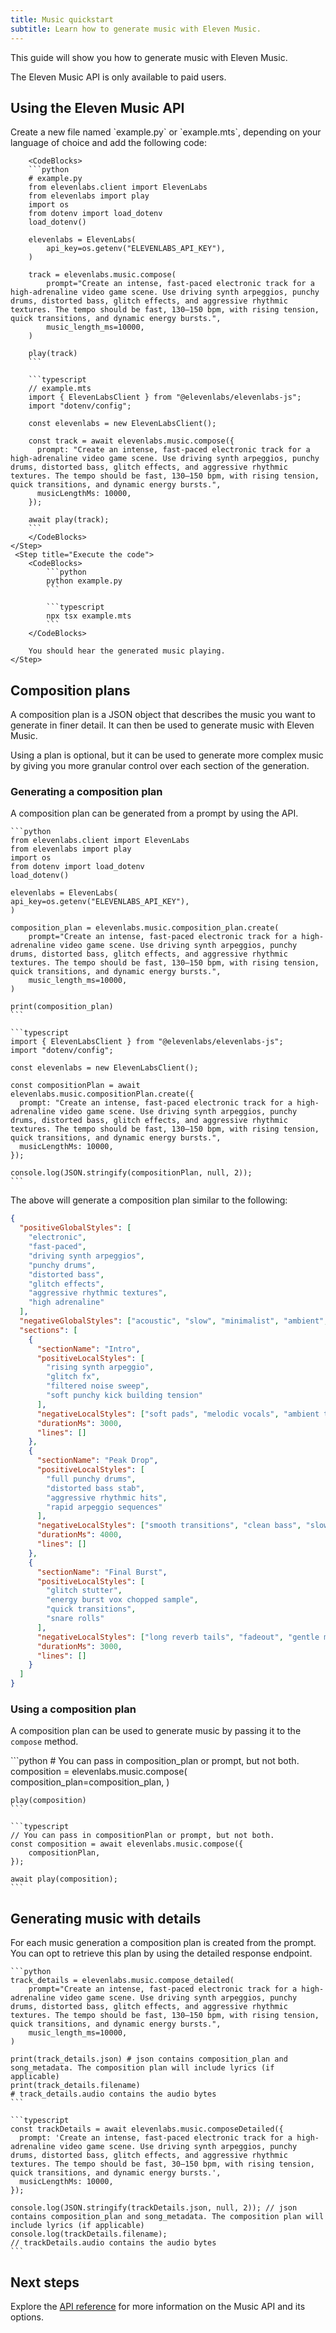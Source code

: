 ```yaml
---
title: Music quickstart
subtitle: Learn how to generate music with Eleven Music.
---
```


This guide will show you how to generate music with Eleven Music.

<Info>The Eleven Music API is only available to paid users.</Info>

## Using the Eleven Music API

<Steps>
    <Step title="Create an API key">
        <Markdown src="/snippets/quickstart-api-key.mdx" />
    </Step>
    <Step title="Install the SDK">
        <Markdown src="/snippets/quickstart-install-sdk.mdx" />
    </Step>
    <Step title="Make the API request">
        Create a new file named `example.py` or `example.mts`, depending on your language of choice and add the following code:

        <CodeBlocks>
        ```python
        # example.py
        from elevenlabs.client import ElevenLabs
        from elevenlabs import play
        import os
        from dotenv import load_dotenv
        load_dotenv()

        elevenlabs = ElevenLabs(
            api_key=os.getenv("ELEVENLABS_API_KEY"),
        )

        track = elevenlabs.music.compose(
            prompt="Create an intense, fast-paced electronic track for a high-adrenaline video game scene. Use driving synth arpeggios, punchy drums, distorted bass, glitch effects, and aggressive rhythmic textures. The tempo should be fast, 130–150 bpm, with rising tension, quick transitions, and dynamic energy bursts.",
            music_length_ms=10000,
        )

        play(track)
        ```

        ```typescript
        // example.mts
        import { ElevenLabsClient } from "@elevenlabs/elevenlabs-js";
        import "dotenv/config";

        const elevenlabs = new ElevenLabsClient();

        const track = await elevenlabs.music.compose({
          prompt: "Create an intense, fast-paced electronic track for a high-adrenaline video game scene. Use driving synth arpeggios, punchy drums, distorted bass, glitch effects, and aggressive rhythmic textures. The tempo should be fast, 130–150 bpm, with rising tension, quick transitions, and dynamic energy bursts.",
          musicLengthMs: 10000,
        });

        await play(track);
        ```
        </CodeBlocks>
    </Step>
     <Step title="Execute the code">
        <CodeBlocks>
            ```python
            python example.py
            ```

            ```typescript
            npx tsx example.mts
            ```
        </CodeBlocks>

        You should hear the generated music playing.
    </Step>

</Steps>

## Composition plans

A composition plan is a JSON object that describes the music you want to generate in finer detail. It can then be used to generate music with Eleven Music.

Using a plan is optional, but it can be used to generate more complex music by giving you more granular control over each section of the generation.

### Generating a composition plan

A composition plan can be generated from a prompt by using the API.

<CodeBlocks>

    ```python
    from elevenlabs.client import ElevenLabs
    from elevenlabs import play
    import os
    from dotenv import load_dotenv
    load_dotenv()

    elevenlabs = ElevenLabs(
    api_key=os.getenv("ELEVENLABS_API_KEY"),
    )

    composition_plan = elevenlabs.music.composition_plan.create(
        prompt="Create an intense, fast-paced electronic track for a high-adrenaline video game scene. Use driving synth arpeggios, punchy drums, distorted bass, glitch effects, and aggressive rhythmic textures. The tempo should be fast, 130–150 bpm, with rising tension, quick transitions, and dynamic energy bursts.",
        music_length_ms=10000,
    )

    print(composition_plan)
    ```

    ```typescript
    import { ElevenLabsClient } from "@elevenlabs/elevenlabs-js";
    import "dotenv/config";

    const elevenlabs = new ElevenLabsClient();

    const compositionPlan = await elevenlabs.music.compositionPlan.create({
      prompt: "Create an intense, fast-paced electronic track for a high-adrenaline video game scene. Use driving synth arpeggios, punchy drums, distorted bass, glitch effects, and aggressive rhythmic textures. The tempo should be fast, 130–150 bpm, with rising tension, quick transitions, and dynamic energy bursts.",
      musicLengthMs: 10000,
    });

    console.log(JSON.stringify(compositionPlan, null, 2));
    ```

</CodeBlocks>

The above will generate a composition plan similar to the following:

```json
{
  "positiveGlobalStyles": [
    "electronic",
    "fast-paced",
    "driving synth arpeggios",
    "punchy drums",
    "distorted bass",
    "glitch effects",
    "aggressive rhythmic textures",
    "high adrenaline"
  ],
  "negativeGlobalStyles": ["acoustic", "slow", "minimalist", "ambient", "lo-fi"],
  "sections": [
    {
      "sectionName": "Intro",
      "positiveLocalStyles": [
        "rising synth arpeggio",
        "glitch fx",
        "filtered noise sweep",
        "soft punchy kick building tension"
      ],
      "negativeLocalStyles": ["soft pads", "melodic vocals", "ambient textures"],
      "durationMs": 3000,
      "lines": []
    },
    {
      "sectionName": "Peak Drop",
      "positiveLocalStyles": [
        "full punchy drums",
        "distorted bass stab",
        "aggressive rhythmic hits",
        "rapid arpeggio sequences"
      ],
      "negativeLocalStyles": ["smooth transitions", "clean bass", "slow buildup"],
      "durationMs": 4000,
      "lines": []
    },
    {
      "sectionName": "Final Burst",
      "positiveLocalStyles": [
        "glitch stutter",
        "energy burst vox chopped sample",
        "quick transitions",
        "snare rolls"
      ],
      "negativeLocalStyles": ["long reverb tails", "fadeout", "gentle melodies"],
      "durationMs": 3000,
      "lines": []
    }
  ]
}
```

### Using a composition plan

A composition plan can be used to generate music by passing it to the `compose` method.

<CodeBlocks>
    ```python
    # You can pass in composition_plan or prompt, but not both.
    composition = elevenlabs.music.compose(
        composition_plan=composition_plan,
    )

    play(composition)
    ```

    ```typescript
    // You can pass in compositionPlan or prompt, but not both.
    const composition = await elevenlabs.music.compose({
        compositionPlan,
    });

    await play(composition);
    ```

</CodeBlocks>

## Generating music with details

For each music generation a composition plan is created from the prompt. You can opt to retrieve this plan by using the detailed response endpoint.

<CodeBlocks>

    ```python
    track_details = elevenlabs.music.compose_detailed(
        prompt="Create an intense, fast-paced electronic track for a high-adrenaline video game scene. Use driving synth arpeggios, punchy drums, distorted bass, glitch effects, and aggressive rhythmic textures. The tempo should be fast, 130–150 bpm, with rising tension, quick transitions, and dynamic energy bursts.",
        music_length_ms=10000,
    )

    print(track_details.json) # json contains composition_plan and song_metadata. The composition plan will include lyrics (if applicable)
    print(track_details.filename)
    # track_details.audio contains the audio bytes
    ```

    ```typescript
    const trackDetails = await elevenlabs.music.composeDetailed({
      prompt: 'Create an intense, fast-paced electronic track for a high-adrenaline video game scene. Use driving synth arpeggios, punchy drums, distorted bass, glitch effects, and aggressive rhythmic textures. The tempo should be fast, 30–150 bpm, with rising tension, quick transitions, and dynamic energy bursts.',
      musicLengthMs: 10000,
    });

    console.log(JSON.stringify(trackDetails.json, null, 2)); // json contains composition_plan and song_metadata. The composition plan will include lyrics (if applicable)
    console.log(trackDetails.filename);
    // trackDetails.audio contains the audio bytes
    ```

</CodeBlocks>

## Next steps

Explore the [API reference](/docs/api-reference/music/compose) for more information on the Music API and its options.

